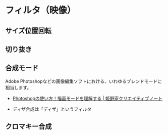 # フィルタ（映像）

## サイズ位置回転

## 切り抜き

## 合成モード

Adobe Photoshopなどの画像編集ソフトにおける、いわゆるブレンドモードに相当します。

- [Photoshopの使い方！描画モードを理解する | 姫野家クリエイティブノート](https://note.himenoke.com/blending-mode/)

- ディザ合成は「ディザ」というフィルタ

## クロマキー合成
